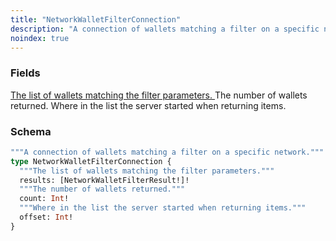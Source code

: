 ```yaml
---
title: "NetworkWalletFilterConnection"
description: "A connection of wallets matching a filter on a specific network."
noindex: true
---
```


### Fields

<a href="/api-reference/types/networkwalletfilterresult">
  <ResponseField name="results" type="[NetworkWalletFilterResult!]!" required>
    The list of wallets matching the filter parameters.
  </ResponseField>
</a>

<ResponseField name="count" type="Int!" required>
  The number of wallets returned.
</ResponseField>

<ResponseField name="offset" type="Int!" required>
  Where in the list the server started when returning items.
</ResponseField>

### Schema


```graphql 
"""A connection of wallets matching a filter on a specific network."""
type NetworkWalletFilterConnection {
  """The list of wallets matching the filter parameters."""
  results: [NetworkWalletFilterResult!]!
  """The number of wallets returned."""
  count: Int!
  """Where in the list the server started when returning items."""
  offset: Int!
}
```
